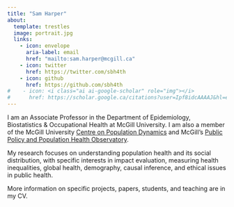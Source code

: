 ```yaml
---
title: "Sam Harper"
about:
  template: trestles
  image: portrait.jpg
  links:
    - icon: envelope
      aria-label: email
      href: "mailto:sam.harper@mcgill.ca"
    - icon: twitter
      href: https://twitter.com/sbh4th
    - icon: github
      href: https://github.com/sbh4th
#    - icon: <i class="ai ai-google-scholar" role="img"></i>   
#      href: https://scholar.google.ca/citations?user=Ipf8idcAAAAJ&hl=en
---
```


I am an Associate Professor in the Department of Epidemiology, Biostatistics & Occupational Health at McGill University. I am also a member of the McGill University [Centre on Population Dynamics](https://www.mcgill.ca/popcentre/) and McGill's [Public Policy and Population Health Observatory](https://3po.ca).

My research focuses on understanding population health and its social distribution, with specific interests in impact evaluation, measuring health inequalities, global health, demography, causal inference, and ethical issues in public health.

More information on specific projects, papers, students, and teaching are in my CV.
